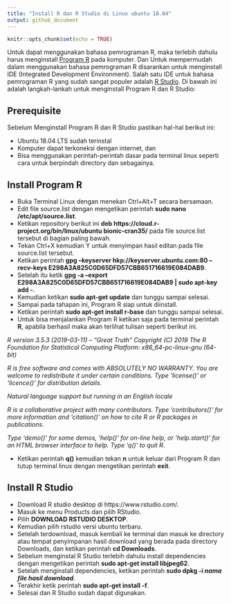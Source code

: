 ```yaml
---
title: "Install R dan R Studio di Linux ubuntu 18.04"
output: github_document
---
```


```r
knitr::opts_chunk$set(echo = TRUE)
```

Untuk dapat menggunakan bahasa pemrograman R, maka terlebih dahulu harus menginstall [Program R](https://cran.r-project.org/) pada komputer. Dan Untuk mempermudah dalam menggunakan bahasa pemrograman R disarankan untuk menginstall IDE (Integrated Development Environment). Salah satu IDE untuk bahasa pemrograman R yang sudah sangat populer adalah [R Studio](https://www.rstudio.com/). Di bawah ini adalah langkah-lankah untuk menginstall Program R dan R Studio:

## Prerequisite

Sebelum Menginstall Program R dan R Studio pastikan hal-hal berikut ini:

- Ubuntu 18.04 LTS sudah terinstal
- Komputer dapat terkoneksi dengan internet, dan
- Bisa menggunakan perintah-perintah dasar pada terminal linux seperti cara untuk berpindah directory dan sebagainya.

## Install Program R

- Buka Terminal Linux dengan menekan Ctrl+Alt+T secara bersamaan.
- Edit file source.list dengan mengetikan perintah **sudo nano /etc/apt/source.list**.
- Ketikan repository berikut ini __deb https://cloud.r-project.org/bin/linux/ubuntu bionic-cran35/__ pada file source.list tersebut di bagian paling bawah.
- Tekan Ctrl+X kemudian Y untuk menyimpan hasil editan pada file source.list tersebut.
- Ketikan perintah **gpg --keyserver hkp://keyserver.ubuntu.com:80 --recv-keys E298A3A825C0D65DFD57CBB651716619E084DAB9**.
- Setelah itu ketik **gpg -a --export E298A3A825C0D65DFD57CBB651716619E084DAB9 | sudo apt-key add -**.
- Kemudian ketikan **sudo apt-get update** dan tunggu sampai selesai.
- Sampai pada tahapan ini, Program R siap untuk diinstall.
- Ketikan perintah **sudo apt-get install r-base** dan tunggu sampai selesai.
- Untuk bisa menjalankan Program R ketikan saja pada terminal perintah **R**, apabila berhasil maka akan terlihat tulisan seperti berikut ini.

*R version 3.5.3 (2019-03-11) -- "Great Truth"
Copyright (C) 2019 The R Foundation for Statistical Computing
Platform: x86_64-pc-linux-gnu (64-bit)*

*R is free software and comes with ABSOLUTELY NO WARRANTY.
You are welcome to redistribute it under certain conditions.
Type 'license()' or 'licence()' for distribution details*.

  *Natural language support but running in an English locale*

*R is a collaborative project with many contributors.
Type 'contributors()' for more information and
'citation()' on how to cite R or R packages in publications*.

*Type 'demo()' for some demos, 'help()' for on-line help, or
'help.start()' for an HTML browser interface to help.
Type 'q()' to quit R*.

- Ketikan perintah **q()** kemudian tekan **n** untuk keluar dari Program R dan tutup terminal linux dengan mengetikan perintah **exit**.

## Install R Studio

- Download R studio desktop di https://www.rstudio.com/.
- Masuk ke menu Products dan pilih RStudio.
- Pilih **DOWNLOAD RSTUDIO DESKTOP**.
- Kemudian pilih rstudio versi ubuntu terbaru.
- Setelah terdownload, masuk kembali ke terminal dan masuk ke directory atau tempat penyimpanan hasil download yang berada pada directory Downloads, dan ketikan perintah **cd Downloads**.
- Sebelum menginstal R Studio terlebih dahulu install dependencies dengan mengetikan perintah **sudo apt-get install libjpeg62**.
- Setelah menginstall dependencies, ketikan perintah **sudo dpkg -i *nama file hasil download***.
- Terakhir ketik perintah **sudo apt-get install -f**.
- Selesai dan R Studio sudah dapat digunakan.



 
